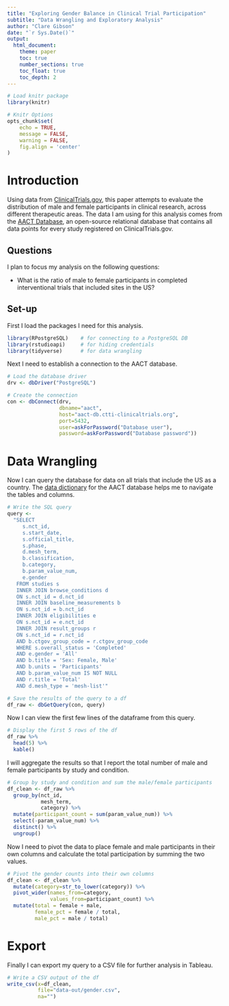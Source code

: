 ```yaml
---
title: "Exploring Gender Balance in Clinical Trial Participation"
subtitle: "Data Wrangling and Exploratory Analysis"
author: "Clare Gibson"
date: "`r Sys.Date()`"
output:
  html_document:
    theme: paper
    toc: true
    number_sections: true
    toc_float: true
    toc_depth: 2
---
```


```r
# Load knitr package
library(knitr)

# Knitr Options
opts_chunk$set(
	echo = TRUE,
	message = FALSE,
	warning = FALSE,
	fig.align = 'center'
)
```

# Introduction
Using data from [ClinicalTrials.gov](https://clinicaltrials.gov/), this paper attempts to evaluate the distribution of male and female participants in clinical research, across different therapeutic areas. The data I am using for this analysis comes from the [AACT Database](https://aact.ctti-clinicaltrials.org/), an open-source relational database that contains all data points for every study registered on ClinicalTrials.gov.

## Questions
I plan to focus my analysis on the following questions:

* What is the ratio of male to female participants in completed interventional trials that included sites in the US?

## Set-up
First I load the packages I need for this analysis.
```r
library(RPostgreSQL)    # for connecting to a PostgreSQL DB
library(rstudioapi)     # for hiding credentials
library(tidyverse)      # for data wrangling
```

Next I need to establish a connection to the AACT database.
```r
# Load the database driver
drv <- dbDriver("PostgreSQL")

# Create the connection
con <- dbConnect(drv,
                 dbname="aact",
                 host="aact-db.ctti-clinicaltrials.org",
                 port=5432,
                 user=askForPassword("Database user"),
                 password=askForPassword("Database password"))
```

# Data Wrangling
Now I can query the database for data on all trials that include the US as a country. The [data dictionary](ref/aact_data_definitions.xlsx) for the AACT database helps me to navigate the tables and columns.

```r
# Write the SQL query
query <- 
  "SELECT
     s.nct_id,
     s.start_date,
     s.official_title,
     s.phase,
     d.mesh_term,
     b.classification,
     b.category,
     b.param_value_num,
     e.gender
   FROM studies s
   INNER JOIN browse_conditions d
   ON s.nct_id = d.nct_id
   INNER JOIN baseline_measurements b
   ON s.nct_id = b.nct_id
   INNER JOIN eligibilities e
   ON s.nct_id = e.nct_id
   INNER JOIN result_groups r
   ON s.nct_id = r.nct_id
   AND b.ctgov_group_code = r.ctgov_group_code
   WHERE s.overall_status = 'Completed'
   AND e.gender = 'All'
   AND b.title = 'Sex: Female, Male'
   AND b.units = 'Participants'
   AND b.param_value_num IS NOT NULL
   AND r.title = 'Total'
   AND d.mesh_type = 'mesh-list'"

# Save the results of the query to a df
df_raw <- dbGetQuery(con, query)
```

Now I can view the first few lines of the dataframe from this query.
```r
# Display the first 5 rows of the df
df_raw %>% 
  head(5) %>% 
  kable()
```

I will aggregate the results so that I report the total number of male and female participants by study and condition.
```r
# Group by study and condition and sum the male/female participants
df_clean <- df_raw %>% 
  group_by(nct_id,
           mesh_term,
           category) %>% 
  mutate(participant_count = sum(param_value_num)) %>% 
  select(-param_value_num) %>% 
  distinct() %>% 
  ungroup()
```

Now I need to pivot the data to place female and male participants in their own columns and calculate the total participation by summing the two values.
```r
# Pivot the gender counts into their own columns
df_clean <- df_clean %>% 
  mutate(category=str_to_lower(category)) %>% 
  pivot_wider(names_from=category,
              values_from=participant_count) %>% 
  mutate(total = female + male,
         female_pct = female / total,
         male_pct = male / total)
```


# Export
Finally I can export my query to a CSV file for further analysis in Tableau.
```r
# Write a CSV output of the df
write_csv(x=df_clean,
          file="data-out/gender.csv",
          na="")
```

